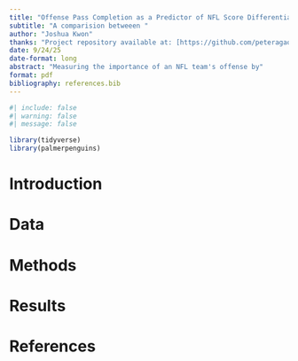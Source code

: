 ```yaml
---
title: "Offense Pass Completion as a Predictor of NFL Score Differential"
subtitle: "A comparision betweeen "
author: "Joshua Kwon"
thanks: "Project repository available at: [https://github.com/peteragao/MATH261A-project-template](https://github.com/peteragao/MATH261A-project-template)."
date: 9/24/25
date-format: long
abstract: "Measuring the importance of an NFL team's offense by"
format: pdf
bibliography: references.bib
---
```


```r
#| include: false
#| warning: false
#| message: false

library(tidyverse)
library(palmerpenguins)
```

# Introduction

# Data

# Methods

# Results

# References
